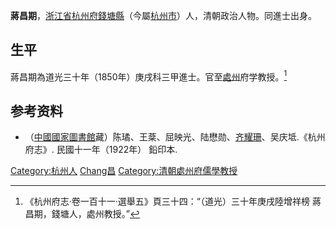 '''蔣昌期'''，[[浙江省|浙江省]][[杭州府|杭州府]][[錢塘縣|錢塘縣]]（今屬[[杭州市|杭州市]]）人，清朝政治人物。同進士出身。

==生平==
蔣昌期為道光三十年（1850年）庚戌科三甲進士。官至[[處州|處州]]府学教授。<ref>《杭州府志·卷一百十一·選舉五》頁三十四：“（道光）三十年庚戌陸增祥榜 蔣昌期，錢塘人，處州教授。”</ref>

== 参考资料 ==
{{reflist}}

*（[[中國國家圖書館|中國國家圖書館]]藏）陈璚、王棻、屈映光、陆懋勋、[[齐耀珊|齐耀珊]]、吴庆坻.《杭州府志》. 民國十一年（1922年） 鉛印本.

{{道光三十年庚戌科殿試金榜}}

{{Authority control}}

{{DEFAULTSORT:Jiang蔣}}
[[Category:杭州人|Category:杭州人]]
[[Category:蔣姓|Chang昌]]
[[Category:清朝處州府儒學教授|Category:清朝處州府儒學教授]]


{{清朝人物小作品}}